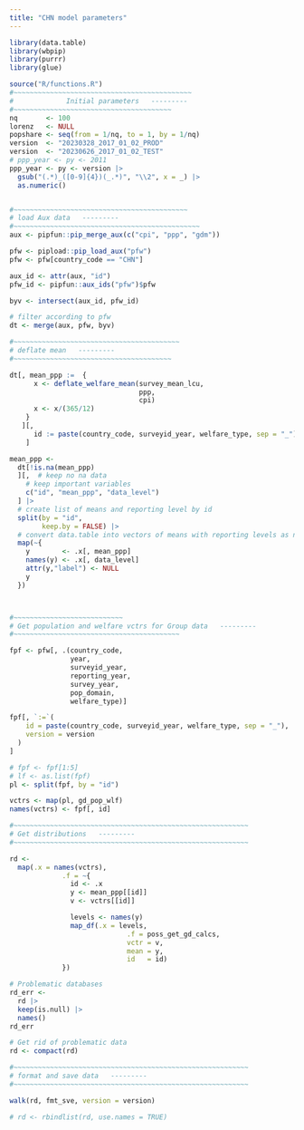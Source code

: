 ---
title: "CHN model parameters"
---

```{r}

library(data.table)
library(wbpip)
library(purrr)
library(glue)

source("R/functions.R")
#~~~~~~~~~~~~~~~~~~~~~~~~~~~~~~~~~~~~~~~~~~~~
#             Initial parameters   ---------
#~~~~~~~~~~~~~~~~~~~~~~~~~~~~~~~~~~~~~~~
nq       <- 100
lorenz   <- NULL
popshare <- seq(from = 1/nq, to = 1, by = 1/nq)
version  <- "20230328_2017_01_02_PROD"
version  <- "20230626_2017_01_02_TEST"
# ppp_year <- py <- 2011
ppp_year <- py <- version |>
  gsub("(.*)_([0-9]{4})(_.*)", "\\2", x = _) |>
  as.numeric()


#~~~~~~~~~~~~~~~~~~~~~~~~~~~~~~~~~~~~~~~~~~~
# load Aux data   ---------
#~~~~~~~~~~~~~~~~~~~~~~~~~~~~~~~~~~~~~~~~~~~~~~
aux <- pipfun::pip_merge_aux(c("cpi", "ppp", "gdm"))

pfw <- pipload::pip_load_aux("pfw") 
pfw <- pfw[country_code == "CHN"]

aux_id <- attr(aux, "id")
pfw_id <- pipfun::aux_ids("pfw")$pfw

byv <- intersect(aux_id, pfw_id)

# filter according to pfw
dt <- merge(aux, pfw, byv)

#~~~~~~~~~~~~~~~~~~~~~~~~~~~~~~~~~~~~~~~~~
# deflate mean   ---------
#~~~~~~~~~~~~~~~~~~~~~~~~~~~~~~~~~~~~~~~

dt[, mean_ppp :=  {
      x <- deflate_welfare_mean(survey_mean_lcu,
                                ppp,
                                cpi)
      x <- x/(365/12)
    }
   ][,
      id := paste(country_code, surveyid_year, welfare_type, sep = "_")
    ]

mean_ppp <-
  dt[!is.na(mean_ppp)
  ][,  # keep no na data
    # keep important variables
    c("id", "mean_ppp", "data_level")
  ] |>
  # create list of means and reporting level by id
  split(by = "id",
        keep.by = FALSE) |>
  # convert data.table into vectors of means with reporting levels as names
  map(~{
    y        <- .x[, mean_ppp]
    names(y) <- .x[, data_level]
    attr(y,"label") <- NULL
    y
  })



#~~~~~~~~~~~~~~~~~~~~~~~~~~~
# Get population and welfare vctrs for Group data   ---------
#~~~~~~~~~~~~~~~~~~~~~~~~~~~~~~~~~~~~~~~~~

fpf <- pfw[, .(country_code,
               year,
               surveyid_year,
               reporting_year,
               survey_year,
               pop_domain,
               welfare_type)]

fpf[, `:=`(
    id = paste(country_code, surveyid_year, welfare_type, sep = "_"),
    version = version
  )
]

# fpf <- fpf[1:5]
# lf <- as.list(fpf)
pl <- split(fpf, by = "id")

vctrs <- map(pl, gd_pop_wlf)
names(vctrs) <- fpf[, id]

#~~~~~~~~~~~~~~~~~~~~~~~~~~~~~~~~~~~~~~~~~~~~~~~~~~~~~~~~~~
# Get distributions   ---------
#~~~~~~~~~~~~~~~~~~~~~~~~~~~~~~~~~~~~~~~~~~~~~~~~~~~~~~~~~~

rd <-
  map(.x = names(vctrs),
             .f = ~{
               id <- .x
               y <- mean_ppp[[id]]
               v <- vctrs[[id]]

               levels <- names(y)
               map_df(.x = levels,
                             .f = poss_get_gd_calcs,
                             vctr = v,
                             mean = y,
                             id   = id)
             })

# Problematic databases
rd_err <-
  rd |>
  keep(is.null) |>
  names()
rd_err

# Get rid of problematic data
rd <- compact(rd)

#~~~~~~~~~~~~~~~~~~~~~~~~~~~~~~~~~~~~~~~~~~~~~~~~~~~~~~~~~~
# format and save data   ---------
#~~~~~~~~~~~~~~~~~~~~~~~~~~~~~~~~~~~~~~~~~~~~~~~~~~~~~~~~~~

walk(rd, fmt_sve, version = version)

# rd <- rbindlist(rd, use.names = TRUE)
```

